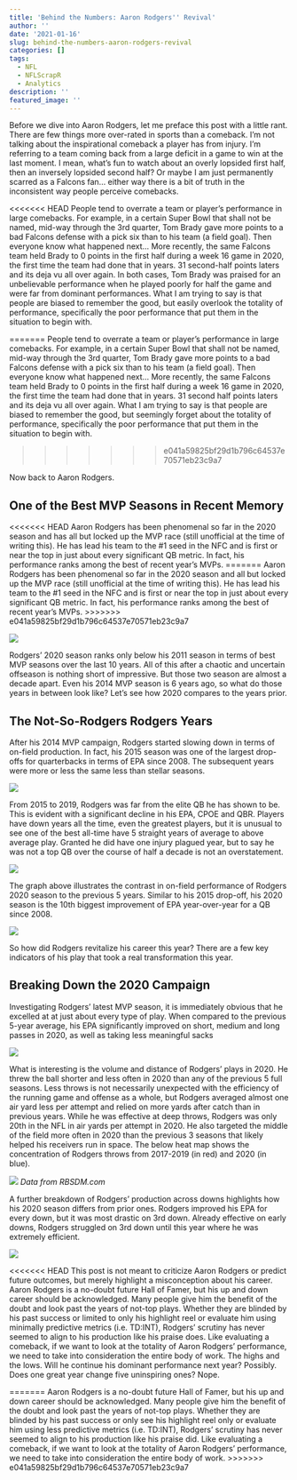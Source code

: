 ```yaml
---
title: 'Behind the Numbers: Aaron Rodgers'' Revival'
author: ''
date: '2021-01-16'
slug: behind-the-numbers-aaron-rodgers-revival
categories: []
tags:
  - NFL
  - NFLScrapR
  - Analytics
description: ''
featured_image: ''
---
```


Before we dive into Aaron Rodgers, let me preface this post with a little rant. There are few things more over-rated in sports than a comeback. I'm not talking about the inspirational comeback a player has from injury. I'm referring to a team coming back from a large deficit in a game to win at the last moment. I mean, what's fun to watch about an overly lopsided first half, then an inversely lopsided second half? Or maybe I am just permanently scarred as a Falcons fan... either way there is a bit of truth in the inconsistent way people perceive comebacks. 

<<<<<<< HEAD
People tend to overrate a team or player's performance in large comebacks. For example, in a certain Super Bowl that shall not be named, mid-way through the 3rd quarter, Tom Brady gave more points to a bad Falcons defense with a pick six than to his team (a field goal). Then everyone know what happened next... More recently, the same Falcons team held Brady to 0 points in the first half during a week 16 game in 2020, the first time the team had done that in years. 31 second-half points laters and its deja vu all over again. In both cases, Tom Brady was praised for an unbelievable performance when he played poorly for half the game and were far from dominant performances. What I am trying to say is that people are biased to remember the good, but easily overlook the totality of performance, specifically the poor performance that put them in the situation to begin with.

=======
People tend to overrate a team or player's performance in large comebacks. For example, in a certain Super Bowl that shall not be named, mid-way through the 3rd quarter, Tom Brady gave more points to a bad Falcons defense with a pick six than to his team (a field goal). Then everyone know what happened next... More recently, the same Falcons team held Brady to 0 points in the first half during a week 16 game in 2020, the first time the team had done that in years. 31 second half points laters and its deja vu all over again. What I am trying to say is that people are biased to remember the good, but seemingly forget about the totality of performance, specifically the poor performance that put them in the situation to begin with.

 
>>>>>>> e041a59825bf29d1b796c64537e70571eb23c9a7

Now back to Aaron Rodgers.

## One of the Best MVP Seasons in Recent Memory

<<<<<<< HEAD
Aaron Rodgers has been phenomenal so far in the 2020 season and has all but locked up the MVP race (still unofficial at the time of writing this). He has lead his team to the #1 seed in the NFC and is first or near the top in just about every significant QB metric. In fact, his performance ranks among the best of recent year's MVPs.
=======
Aaron Rodgers has been phenomenal so far in the 2020 season and all but locked up the MVP race (still unofficial at the time of writing this). He has lead his team to the #1 seed in the NFC and is first or near the top in just about every significant QB metric. In fact, his performance ranks among the best of recent year's MVPs.
>>>>>>> e041a59825bf29d1b796c64537e70571eb23c9a7

![](/images/AR12/MVP_SEASONS.png)

Rodgers' 2020 season ranks only below his 2011 season in terms of best MVP seasons over the last 10 years. All of this after a chaotic and uncertain offseason is nothing short of impressive. But those two season are almost a decade apart. Even his 2014 MVP season is 6 years ago, so what do those years in between look like? Let's see how 2020 compares to the years prior.

## The Not-So-Rodgers Rodgers Years

After his 2014 MVP campaign, Rodgers started slowing down in terms of on-field production. In fact, his 2015 season was one of the largest drop-offs for quarterbacks in terms of EPA since 2008. The subsequent years were more or less the same less than stellar seasons.

![](/images/AR12/AR12_epa_loss.png)

From 2015 to 2019, Rodgers was far from the elite QB he has shown to be. This is evident with a significant decline in his EPA, CPOE and QBR. Players have down years all the time, even the greatest players, but it is unusual to see one of the best all-time have 5 straight years of average to above average play. Granted he did have one injury plagued year, but to say he was not a top QB over the course of half a decade is not an overstatement. 

![](/images/AR12/AR12_5_year_metrics.jpeg)

The graph above illustrates the contrast in on-field performance of Rodgers 2020 season to the previous 5 years. Similar to his 2015 drop-off, his 2020 season is the 10th biggest improvement of EPA year-over-year for a QB since 2008. 

![](/images/AR12/AR12_epa_gain.png)

So how did Rodgers revitalize his career this year? There are a few key indicators of his play that took a real transformation this year.

## Breaking Down the 2020 Campaign

Investigating Rodgers' latest MVP season, it is immediately obvious that he excelled at at just about every type of play. When compared to the previous 5-year average, his EPA significantly improved on short, medium and long passes in 2020, as well as taking less meaningful sacks

![](/images/AR12/AR12_play_type.jpeg)

What is interesting is the volume and distance of Rodgers' plays in 2020. He threw the ball shorter and less often in 2020 than any of the previous 5 full seasons. Less throws is not necessarily unexpected with the efficiency of the running game and offense as a whole, but Rodgers averaged almost one air yard less per attempt and relied on  more yards after catch than in previous years. While he was effective at deep throws, Rodgers was only 20th in the NFL in air yards per attempt in 2020. He also targeted the middle of the field more often in 2020 than the previous 3 seasons that likely helped his receivers run in space. The below heat map shows the concentration of Rodgers throws from 2017-2019 (in red) and 2020 (in blue).

![](/images/AR12/AR12_heatmap.png)
*Data from RBSDM.com*

A further breakdown of Rodgers' production across downs highlights how his 2020 season differs from prior ones. Rodgers improved his EPA for every down, but it was most drastic on 3rd down. Already effective on early downs, Rodgers struggled on 3rd down until this year where he was extremely efficient.

![](/images/AR12/AR12_down.jpeg)


<<<<<<< HEAD
This post is not meant to criticize Aaron Rodgers or predict future outcomes, but merely highlight a misconception about his career. Aaron Rodgers is a no-doubt future Hall of Famer, but his up and down career should be acknowledged. Many people give him the benefit of the doubt and look past the years of not-top plays. Whether they are blinded by his past success or limited to only his highlight reel or evaluate him using minimally predictive metrics (i.e. TD:INT), Rodgers' scrutiny has never seemed to align to his production like his praise does. Like evaluating a comeback, if we want to look at the totality of Aaron Rodgers’ performance, we need to take into consideration the entire body of work. The highs and the lows. Will he continue his dominant performance next year? Possibly. Does one great year change five uninspiring ones? Nope.


=======
Aaron Rodgers is a no-doubt future Hall of Famer, but his up and down career should be acknowledged. Many people give him the benefit of the doubt and look past the years of not-top plays. Whether they are blinded by his past success or only see his highlight reel only or evaluate him using less predictive metrics (i.e. TD:INT), Rodgers' scrutiny has never seemed to align to his production like his praise did. Like evaluating a comeback, if we want to look at the totality of Aaron Rodgers’ performance, we need to take into consideration the entire body of work.
>>>>>>> e041a59825bf29d1b796c64537e70571eb23c9a7





